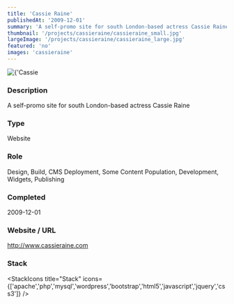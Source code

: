 ```yaml
---
title: 'Cassie Raine'
publishedAt: '2009-12-01'
summary: 'A self-promo site for south London-based actress Cassie Raine'
thumbnail: '/projects/cassieraine/cassieraine_small.jpg'
largeImage: '/projects/cassieraine/cassieraine_large.jpg'
featured: 'no'
images: 'cassieraine'
---
```


<div className="relative w-full h-[400px] sm:h-[600px] md:h-[760px] lg:h-[920px]">
  <Image
    alt={'Cassie Raine'}
    src={'/projects/cassieraine/cassieraine.jpg'}
    sizes="(max-width: 640px) 100%, 100%"
    fill={true}
    priority
    style={{
      objectFit: 'contain'
    }}
  />
</div>

### Description

A self-promo site for south London-based actress Cassie Raine


### Type

Website

### Role

Design, Build, CMS Deployment, Some Content Population, Development, Widgets, Publishing

### Completed
2009-12-01

### Website / URL
http://www.cassieraine.com


### Stack

<StackIcons
  title="Stack"
  icons={['apache','php','mysql','wordpress','bootstrap','html5','javascript','jquery','css3']}
  />
